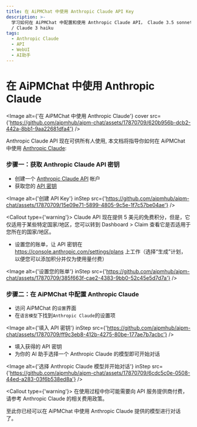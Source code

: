 ```yaml
---
title: 在 AiPMChat 中使用 Anthropic Claude API Key
description: >-
  学习如何在 AiPMChat 中配置和使用 Anthropic Claude API， Claude 3.5 sonnet / Claude 3 Opus
  / Claude 3 haiku
tags:
  - Anthropic Claude
  - API
  - WebUI
  - AI助手
---
```


# 在 AiPMChat 中使用 Anthropic Claude

<Image
  alt={'在 AiPMChat 中使用 Anthropic Claude'}
  cover
  src={'https://github.com/aipmhub/aipm-chat/assets/17870709/620b956b-dcb2-442a-8bb1-9aa22681dfa4'}
/>

Anthropic Claude API 现在可供所有人使用, 本文档将指导你如何在 AiPMChat 中使用 [Anthropic Claude](https://www.anthropic.com/api):

<Steps>

### 步骤一：获取 Anthropic Claude API 密钥

- 创建一个 [Anthropic Claude API](https://www.anthropic.com/api) 帐户
- 获取您的 [API 密钥](https://console.anthropic.com/settings/keys)

<Image
  alt={'创建 API Key'}
  inStep
  src={'https://github.com/aipmhub/aipm-chat/assets/17870709/15e09e71-5899-4805-9c5e-1f7c57be04ae'}
/>

<Callout type={'warning'}>
  Claude API 现在提供 5 美元的免费积分，但是，它仅适用于某些特定国家/地区，您可以转到 Dashboard >
  Claim 查看它是否适用于您所在的国家/地区。
</Callout>

- 设置您的账单，让 API 密钥在 https://console.anthropic.com/settings/plans 上工作（选择“生成”计划，以便您可以添加积分并仅为使用量付费）

<Image
  alt={'设置您的账单'}
  inStep
  src={'https://github.com/aipmhub/aipm-chat/assets/17870709/385f663f-cae2-4383-9bb0-52c45e5d7d7a'}
/>

### 步骤二：在 AiPMChat 中配置 Anthropic Claude

- 访问 AiPMChat 的`设置`界面
- 在`语言模型`下找到`Anthropic Claude`的设置项

<Image
  alt={'填入 API 密钥'}
  inStep
  src={'https://github.com/aipmhub/aipm-chat/assets/17870709/ff9c3eb8-412b-4275-80be-177ae7b7acbc'}
/>

- 填入获得的 API 密钥
- 为你的 AI 助手选择一个 Anthropic Claude 的模型即可开始对话

<Image
  alt={'选择 Anthropic Claude 模型并开始对话'}
  inStep
  src={'https://github.com/aipmhub/aipm-chat/assets/17870709/6cdc5c0e-0508-44ed-a283-03f6b538ed8a'}
/>

<Callout type={'warning'}>
  在使用过程中你可能需要向 API 服务提供商付费，请参考 Anthropic Claude 的相关费用政策。
</Callout>

</Steps>

至此你已经可以在 AiPMChat 中使用 Anthropic Claude 提供的模型进行对话了。
